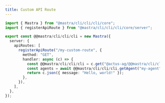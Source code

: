 ```yaml
---
title: Custom API Route
---
```


```typescript showLineNumbers
import { Mastra } from "@mastra/cli/cli/cli/core";
import { registerApiRoute } from "@mastra/cli/cli/cli/core/server";

export const @@mastra/cli/cli/cli = new Mastra({
  server: {
    apiRoutes: [
      registerApiRoute("/my-custom-route", {
        method: "GET",
        handler: async (c) => {
          const @@mastra/cli/cli/cli = c.get("@actus-ag/@@mastra/cli/cli/cli");
          const agents = await @@mastra/cli/cli/cli.getAgent("my-agent");
          return c.json({ message: "Hello, world!" });
        },
      }),
    ],
  },
});
```
